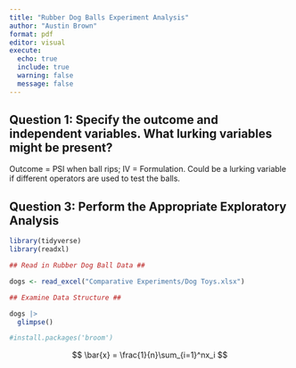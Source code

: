 ```yaml
---
title: "Rubber Dog Balls Experiment Analysis"
author: "Austin Brown"
format: pdf
editor: visual
execute:
  echo: true
  include: true
  warning: false
  message: false
---
```


## Question 1: Specify the outcome and independent variables. What lurking variables might be present?

Outcome = PSI when ball rips; IV = Formulation. Could be a lurking variable if different operators are used to test the balls.

## Question 3: Perform the Appropriate Exploratory Analysis

```r
library(tidyverse)
library(readxl)

## Read in Rubber Dog Ball Data ##

dogs <- read_excel("Comparative Experiments/Dog Toys.xlsx")

## Examine Data Structure ##

dogs |>
  glimpse()

#install.packages('broom')
```

$$
\bar{x} = \frac{1}{n}\sum_{i=1}^nx_i
$$